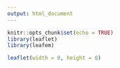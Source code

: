```yaml
---
output: html_document
---
```



```r
knitr::opts_chunk$set(echo = TRUE)
library(leaflet)
library(leafem)
```



<link rel="stylesheet" href="https://unpkg.com/leaflet@1.7.1/dist/leaflet.css" integrity="sha512-xodZBNTC5n17Xt2atTPuE1HxjVMSvLVW9ocqUKLsCC5CXdbqCmblAshOMAS6/keqq/sMZMZ19scR4PsZChSR7A==" crossorigin="" />

<script src="https://unpkg.com/leaflet@1.7.1/dist/leaflet.js" integrity="sha512-XQoYMqMTK8LvdxXYG3nZ448hOEQiglfqkJs1NOQV44cWnUrBc8PkAOcXy20w0vlaXaVUearIOBhiXZ5V3ynxwA==" crossorigin=""></script>

<script src="https://unpkg.com/georaster"></script>

<script src="https://unpkg.com/georaster-layer-for-leaflet/dist/georaster-layer-for-leaflet.min.js"></script>

```r
leaflet(width = 0, height = 0)
```

<style>
    /* Overall map style */
    #map {position: absolute; top: 0; bottom: 0; left: 0; right: 0;width: 100%; height: 100%;}
    

    .legend {
        padding: 6px 8px;
        font: 14px Arial, Helvetica, sans-serif;
        background: white;
        background: rgba(255, 255, 255, 0.8);
        /*box-shadow: 0 0 15px rgba(0, 0, 0, 0.2);*/
        /*border-radius: 5px;*/
        line-height: 24px;
        color: #555;
    }

    .legend h4 {
        text-align: left;
        font-size: 16px;
        margin: 2px 12px 8px;
        color: #777;
    }

    .legend span {
        position: relative;
        margin: 0 0px 0 8px;
        bottom: 3px;
    }

    .legend i {
        width: 18px;
        height: 18px;
        float: left;
        margin: 0 8px 0 14px;
        opacity: 1;
    }

    .legend i.icon {
        background-size: 18px;
        background-color: rgba(255, 255, 255, 1);
    }
    

</style>
<div id="map" style="width: 100%; height: 480px; position: relative;"></div>
<script>
// Load base tiles ----

// OpenStreetMap Tiles
// Dark Matter Tiles
var DarkMatter = L.tileLayer('https://cartodb-basemaps-{s}.global.ssl.fastly.net/dark_all/{z}/{x}/{y}.png', {
  attribution: '&copy; <a href="https://carto.com/attributions">CARTO</a>'
});

var osm = L.tileLayer('http://{s}.tile.osm.org/{z}/{x}/{y}.png', {attribution: '&copy; <a href="http://osm.org/copyright">OpenStreetMap</a> contributors'});

        //  .. CartoDB Positron
var cartodb = L.tileLayer('http://{s}.basemaps.cartocdn.com/light_all/{z}/{x}/{y}.png', {attribution: '&copy; <a href="http://www.openstreetmap.org/copyright">OpenStreetMap</a> contributors, &copy; <a href="http://cartodb.com/attributions">CartoDB</a>'});

var lyr = L.tileLayer('./{z}/{x}/{y}.png', {tms: true, opacity: 0.7, attribution: ""});

// Initiate leaflet ----
// This needs to be done before loading the Georasters
var map = L.map('map', { 
  center: [56.25, 12], // Centered on Denmark
  zoom: 9, // Worked well
  minZoom: 7,
  layers: [osm, lyr] // Default layers
});

        var basemaps = {"OpenStreetMap": osm, "CartoDB Positron": cartodb, "Dark matter": DarkMatter}
        var overlaymaps = {"Layer": lyr}

        // Title
        var title = L.control();
        title.onAdd = function(map) {
            this._div = L.DomUtil.create('div', 'ctl title');
            this.update();
            return this._div;
        };
        title.update = function(props) {
            this._div.innerHTML = "";
        };
        title.addTo(map);

        // Note
        var src = 'Generated by <a href="http://www.klokan.cz/projects/gdal2tiles/">GDAL2Tiles</a>, Copyright &copy; 2008 <a href="http://www.klokan.cz/">Klokan Petr Pridal</a>,  <a href="http://www.gdal.org/">GDAL</a> &amp; <a href="http://www.osgeo.org/">OSGeo</a> <a href="http://code.google.com/soc/">GSoC</a>';
        var title = L.control({position: 'bottomleft'});
        title.onAdd = function(map) {
            this._div = L.DomUtil.create('div', 'ctl src');
            this.update();
            return this._div;
        };
        title.update = function(props) {
            this._div.innerHTML = src;
        };
        title.addTo(map);


        // Add base layers
        L.control.layers(basemaps, overlaymaps, {collapsed: true}).addTo(map);

        // Fit to overlay bounds (SW and NE points with (lat, lon))
        map.fitBounds([[54.43550000478894, 15.597828594024122], [57.769065701397686, 8.008309499375173]]);
var legend = L.control({ position: "bottomright" });
legend.onAdd = function(map) {
  var div = L.DomUtil.create("div", "legend");
  div.innerHTML += "<h4>Legend</h4>";
  div.innerHTML += '<i class="legend-icon" style="background: #a6611a"></i><span class="legend-text">Potential forest</span><br>';
  div.innerHTML += '<i class="legend-icon" style="background: #dfc27d"></i><span class="legend-text">Non forest existing nature</span><br>';
  div.innerHTML += '<i class="legend-icon" style="background: #006d2c"></i><span class="legend-text">Forest</span><br>';
  div.innerHTML += '<i class="legend-icon" style="background: #74a9cf"></i><span class="legend-text">Higher value potential forest (Low-tier)</span><br>';
  div.innerHTML += '<i class="legend-icon" style="background: #2b8cbe"></i><span class="legend-text">Higher value potential forest (Mid-tier)</span><br>';
  div.innerHTML += '<i class="legend-icon" style="background: #045a8d"></i><span class="legend-text">Higher value potential forest (High-tier)</span><br>';

  return div;
};

// Add legend
legend.addTo(map);
</script>